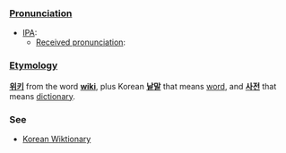 ===[[Pronunciation]]===
*[[International Phonetic Alphabet|IPA]]:
**[[Received pronunciation]]: {{IPA|/wɪk/nat/mal/sa/jeon}}

===[[Etymology]]===
'''[[위키]]''' from the  word '''[[wiki]]''', plus Korean '''[[낱말]]''' that means [[word]], and '''[[사전]]''' that means [[dictionary]].

=== See ===
* [[:ko:대문|Korean Wiktionary]]